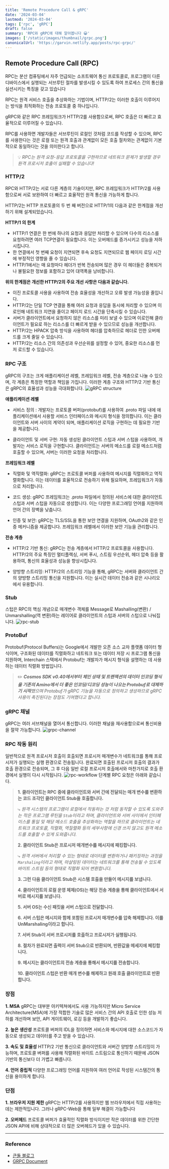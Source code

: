 ```yaml
---
title: 'Remote Procedure Call & gRPC'
date: '2024-03-04'
lastmod: '2024-03-04'
tags: ['rpc', 'gRPC']
draft: false
summary: 'RPC와 gRPC에 대해 알아봅니다 😀'
images: ['/static/images/thumbnail/grpc.png']
canonicalUrl: 'https://garvin.netlify.app/posts/rpc-grpc/'
---
```


## Remote Procedure Call (RPC)

RPC는 분산 컴퓨팅에서 자주 언급되는 소프트웨어 통신 프로토콜로, 프로그램이 다른 디바이스에서 실행되는 서브루틴 절차를 발생시킬 수 있도록 하여 프로세스 간의 통신을 실션시키는 특징을 갖고 있습니다

RPC는 원격 서비스 호출을 추상화하는 기법이며, HTTP/2는 이러한 호출이 이루어지는 방식을 최적화하는 전송 프로토콜 중 하나입니다.

gRPC와 같은 RPC 프레임워크가 HTTP/2를 사용함으로써, RPC 호출은 더 빠르고 효율적으로 이루어질 수 있습니다.

RPC를 사용하면 개발자들은 서브루틴이 로컬인 것처럼 코드를 작성할 수 있으며, RPC를 사용한다는 것은 로컬 또는 원격 호출과 관계없이 모든 호출 절차와는 관계없이 기본적으로 동일하다는 것을 의미한다고 합니다.

> 💡 _RPC는 원격 요청-응답 프로토콜을 구현하므로 네트워크 문제가 발생할 경우 원격 프로시저 호출이 실패할 수 있습니다!_

### HTTP/2

RPC와 HTTP/2는 서로 다른 계층의 기술이지만, RPC 프레임워크가 HTTP/2를 사용함으로써 서로 보완하여 더 빠르고 효율적인 원격 통신을 가능하게 합니다.

HTTP/2는 HTTP 프로토콜의 두 번 째 버전으로 HTTP/1의 다음과 같은 한계점을 개선하기 위해 설계되었습니다.

**HTTP/1 의 한계**

- HTTP/1 연결은 한 번에 하나의 요청과 응답만 처리할 수 있으며 다수의 리소스를 요청하려면 여러 TCP연결이 필요합니다. 이는 오버헤드를 증가시키고 성능을 저하시킵니다.
- 한 연결에서 첫 번째 요청이 지연되면 후속 요청도 지연되므로 웹 페이지 로딩 시간에 부정적인 영향을 줄 수 있습니다.
- HTTP/1에서는 매 요청마다 헤더가 반복 전송되며 많은 경우 이 헤더들은 중복되거나 불필요한 정보를 포함하고 있어 대역폭을 낭비합니다.

**위의 한계점은 개선한 HTTP/2의 주요 개선 사항은 다음과 같습니다.**

- 이진 프로토콜 사용을 사용하여 전송 효율성을 개선하고 오류 발생 가능성을 줄입니다.
- HTTP/2는 단일 TCP 연결을 통해 여러 요청과 응답을 동시에 처리할 수 있으며 이로인해 네트워크 지연을 줄이고 페이지 로드 시간을 단축시킬 수 있습니다.
- 서버가 클라이언트에서 요청하지 않은 리소스를 미리 보낼 수 있으며 이로인해 클라이언트가 필요로 하는 리소스를 더 빠르게 받을 수 있으므로 성능을 개선합니다.
- HTTP/2는 HPACK 압축 방식을 사용하여 헤더를 압축하므로 헤더로 인한 오버헤드를 크게 줄일 수 있습니다.
- HTTP/2는 리소스 간의 의존성과 우선순위를 설정할 수 있어, 중요한 리소스를 먼저 로드할 수 있습니다.

### RPC 구조

gRPC의 구조는 크게 애플리케이션 레벨, 프레임워크 레벨, 전송 계층으로 나눌 수 있으며, 각 계층은 특정한 역할과 책임을 가집니다. 이러한 계층 구조와 HTTP/2 기반 통신은 gRPC의 효율성과 성능을 극대화합니다.
![gRPC structure](/static/images/grpc/grpc-structure.png)

**애플리케이션 레벨**

- 서비스 정의 : 개발자는 프로토콜 버퍼(protobuf)를 사용하여 .proto 파일 내에 애플리케이션에서 사용할 서비스 인터페이스와 메시지 형식을 정의합니다. 이는 클라이언트와 서버 사이의 계약이 되며, 애플리케이션 로직을 구현하는 데 필요한 기반을 제공합니다.

- 클라이언트 및 서버 구현: 자동 생성된 클라이언트 스텁과 서버 스텁을 사용하여, 개발자는 서비스 로직을 구현합니다. 클라이언트는 서버의 메소드를 로컬 메소드처럼 호출할 수 있으며, 서버는 이러한 요청을 처리합니다.

**프레임워크 레벨**

- 직렬화 및 역직렬화: gRPC는 프로토콜 버퍼를 사용하여 메시지를 직렬화하고 역직렬화합니다. 이는 데이터를 효율적으로 전송하기 위해 필요하며, 프레임워크가 자동으로 처리합니다.

- 코드 생성: gRPC 프레임워크는 .proto 파일에서 정의된 서비스에 대한 클라이언트 스텁과 서버 스텁을 자동으로 생성합니다. 이는 다양한 프로그래밍 언어를 지원하여 언어 간의 장벽을 낮춥니다.

- 인증 및 보안: gRPC는 TLS/SSL을 통한 보안 연결을 지원하며, OAuth2와 같은 인증 메커니즘을 제공합니다. 프레임워크 레벨에서 이러한 보안 기능을 관리합니다.

**전송 계층**

- HTTP/2 기반 통신: gRPC는 전송 계층에서 HTTP/2 프로토콜을 사용합니다. HTTP/2의 주요 특징인 멀티플렉싱, 서버 푸시, 스트림 우선순위, 헤더 압축 등을 활용하여, 통신의 효율성과 성능을 향상시킵니다.

- 양방향 스트리밍: HTTP/2의 스트리밍 기능을 통해, gRPC는 서버와 클라이언트 간의 양방향 스트리밍 통신을 지원합니다. 이는 실시간 데이터 전송과 같은 시나리오에서 유용합니다.

### Stub

스텁은 RPC의 핵심 개념으로 매개변수 객체를 Message로 Mashalling(변환) / Unmarshalling(역 변환)하는 레이어로 클라이언트의 스텁과 서버의 스텁으로 나눠집니다.
![rpc-stub](/static/images/grpc/rpc-stub.png)

### ProtoBuf

Protobuf(Protocol Buffers)는 Google에서 개발한 오픈 소스 교차 플랫폼 데이터 형식이며, 구조화된 데이터를 직렬화하고 네트워크 또는 데이터 저장 시 프로그램 통신을 지원하며,
Interchain 스택에서 Protobuf는 개발자가 메시지 형식을 설명하는 데 사용하는 데이터 직렬화 방법입니다.

> ✏️ _**Cosmos SDK v0.40에서부터 체인 상태 및 트랜잭션의 데이터 인코딩 형식을 기존의 Amino에서 더 좋은 인코딩/디코딩 성능이 나오는 Protobuf로 대체하기 시작**했으며 Protobuf가 gRPC 기능을 자동으로 정의하고 생성하므로 gRPC 사용이 촉진된다는 장점도 기여했다고 합니다._

### gRPC 채널

gRPC는 여러 서브채널을 열어서 통신합니다. 이러한 채널을 재사용함으로써 통신비용을 절약 가능합니다.
![grpc-channel](/static/images/grpc/grpc-channel.png)

### RPC 작동 원리

일반적으로 원격 프로시저 호출이 호출되면 프로시저 매개변수가 네트워크를 통해 프로시저가 실행되는 실행 환경으로 전송됩니다.
완료되면 호출된 프로시저 호출의 결과가 호출 환경으로 전송되며,
그 후 다음 일반 로컬 프로시저 호출에서와 마찬가지로 호출 환경에서 실행이 다시 시작됩니다.
![rpc-workflow](/static/images/grpc/rpc.png)
단계별 RPC 요청은 아래와 같습니다.

> **1. 클라이언트는 RPC 중에 클라이언트와 서버 간에 전달되는 매개 변수를 변환하는 코드 조각인 클라이언트 Stub을 호출합니다.**
>
> ⤷ _원격 시스템의 프로그램이 로컬에서 작동하는 것 처럼 동작할 수 있도록 도와주는 작은 프로그램 루틴을 `Stub`이라고 하며,
> 클라이언트와 서버 사이에서 인터페이스를 통일 및 해당 메소드 호출을 추상화하는 역할을 하므로 클라이언트는 네트워크 프로토콜, 직렬화, 역질렬화 등의 세부사항에 신경 쓰지 않고도 원격 메소드를 호출할 수 있게 도와줍니다._
>
> **2. 클라이언트 Stub은 프로시저 매개변수를 메시지에 패킹합니다.**
>
> ⤷ _원격 서버에서 처리할 수 있는 형태로 데이터를 변환하거나 패키징하는 과정을 `Marshaling`이라고 하며, 마샬링된 데이터는 네트워크를 통해 전송될 수 있도록 바이트 스트림 등의 형태로 직렬화 되어 변환합니다._
>
> **3. 그런 다음 클라이언트 Stub은 시스템 호출을 만들어 메시지를 보냅니다.**
>
> **4. 클라이언트의 로컬 운영 체제(OS)는 해당 전송 계층을 통해 클라이언트에서 서버로 메시지를 보냅니다.**
>
> **5. 서버 OS는 수신 패킷을 서버 스텁으로 전달합니다.**
>
> **6. 서버 스텁은 메시지와 함께 포함된 프로시저 매개변수를 압축 해제합니다. 이를 UnMarshaling이라고 합니다.**
>
> **7. 서버 Stub이 서버 프로시저를 호출하고 프로시저가 실행됩니다.**
>
> **8. 절차가 완료되면 출력이 서버 Stub으로 반환되며, 반환값을 메세지에 페킹합니다.**
>
> **9. 메시지는 클라이언트의 전송 계층을 통해서 메시지를 전송합니다.**
>
> **10. 클라이언트 스텁은 반환 매개 변수를 해제하고 원래 호출 클라이언트로 반환합니다.**

### 장점

**1. MSA**
gRPC는 대부분 아키텍쳐에서도 사용 가능하지만 Micro Service Architecture(MSA)에 가장 적합한 기술로 많은 서비스 간의 API 호출로 인한 성능 저하를 개선하며 보안, API 게이트웨이, 로깅 등을 개발하기 좋습니다.

**2. 높은 생산성**
프로토콜 버퍼의 IDL을 정의하면 서비스와 메시지에 대한 소스코드가 자동으로 생성되고 데이터를 주고 받을 수 있습니다.

**3. 속도 및 효율성**
HTTP/2 기반 통신으로 클라이언트와 서버간 양방향 스트리밍이 가능하며, 프로토콜 버퍼를 사용해 직렬화된 바이트 스트림으로 통신하기 때문에 JSON 기반의 통신보다 더 가볍고 빠릅니다.

**4. 언어 중립적**
다양한 프로그래밍 언어를 지원하여 여러 언어로 작성된 시스템간의 통신을 용이하게 합니다.

### 단점

**1. 브라우저 지원 제한**
gRPC는 HTTP/2를 사용하지만 웹 브라우저에서 직접 사용하는데는 제한적입니다.
그러나 gRPC-Web을 통해 일부 해결이 가능합니다

**2. 오버헤드**
프로토콜 버퍼가 효율적인 직렬화 방식이지만 작은 데이터를 위한 간단한 JSON API에 비해 상대적으로 더 많은 오버헤드가 있을 수 있습니다.

---

### Reference

- [큰돌 블로그](https://blog.naver.com/jhc9639/222642712063)
- [GRPC Document](https://grpc.io/docs/)
